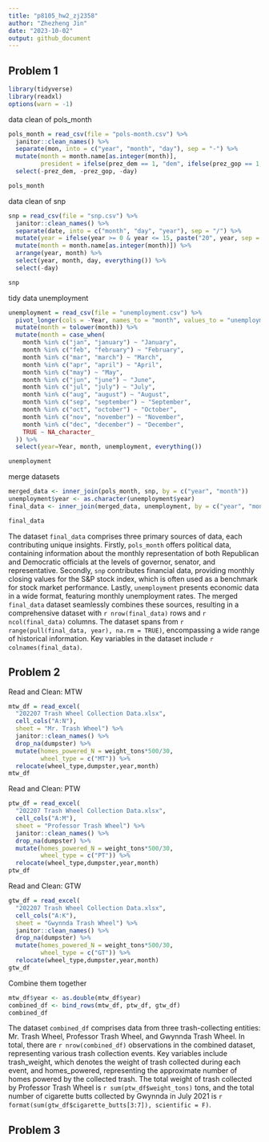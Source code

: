 ```yaml
---
title: "p8105_hw2_zj2358"
author: "Zhezheng Jin"
date: "2023-10-02"
output: github_document
---
```


## Problem 1

```r
library(tidyverse)
library(readxl)
options(warn = -1)
```

data clean of pols_month

```r
pols_month = read_csv(file = "pols-month.csv") %>%
  janitor::clean_names() %>%
  separate(mon, into = c("year", "month", "day"), sep = "-") %>%
  mutate(month = month.name[as.integer(month)],
         president = ifelse(prez_dem == 1, "dem", ifelse(prez_gop == 1, "gop", NA))) %>%
  select(-prez_dem, -prez_gop, -day)

pols_month
```

data clean of snp

```r
snp = read_csv(file = "snp.csv") %>%
  janitor::clean_names() %>%
  separate(date, into = c("month", "day", "year"), sep = "/") %>%
  mutate(year = ifelse(year >= 0 & year <= 15, paste("20", year, sep = ""), paste("19", year, sep = ""))) %>%
  mutate(month = month.name[as.integer(month)]) %>%
  arrange(year, month) %>%
  select(year, month, day, everything()) %>%
  select(-day)

snp
```

tidy data unemployment 

```r
unemployment = read_csv(file = "unemployment.csv") %>%
  pivot_longer(cols = -Year, names_to = "month", values_to = "unemployment") %>%
  mutate(month = tolower(month)) %>%
  mutate(month = case_when(
    month %in% c("jan", "january") ~ "January",
    month %in% c("feb", "february") ~ "February",
    month %in% c("mar", "march") ~ "March",
    month %in% c("apr", "april") ~ "April",
    month %in% c("may") ~ "May",
    month %in% c("jun", "june") ~ "June",
    month %in% c("jul", "july") ~ "July",
    month %in% c("aug", "august") ~ "August",
    month %in% c("sep", "september") ~ "September",
    month %in% c("oct", "october") ~ "October",
    month %in% c("nov", "november") ~ "November",
    month %in% c("dec", "december") ~ "December",
    TRUE ~ NA_character_
  )) %>%
  select(year=Year, month, unemployment, everything())

unemployment
```

merge datasets

```r
merged_data <- inner_join(pols_month, snp, by = c("year", "month"))
unemployment$year <- as.character(unemployment$year)
final_data <- inner_join(merged_data, unemployment, by = c("year", "month"))

final_data
```

The dataset `final_data` comprises three primary sources of data, each contributing unique insights. Firstly, `pols_month` offers political data, containing information about the monthly representation of both Republican and Democratic officials at the levels of governor, senator, and representative. Secondly, `snp` contributes financial data, providing monthly closing values for the S&P stock index, which is often used as a benchmark for stock market performance. Lastly, `unemployment` presents economic data in a wide format, featuring monthly unemployment rates. The merged `final_data` dataset seamlessly combines these sources, resulting in a comprehensive dataset with `r nrow(final_data)` rows and `r ncol(final_data)` columns. The dataset spans from `r  range(pull(final_data, year), na.rm = TRUE)`, encompassing a wide range of historical information. Key variables in the dataset include `r colnames(final_data)`.

## Problem 2

Read and Clean: MTW 

```r
mtw_df = read_excel(
  "202207 Trash Wheel Collection Data.xlsx",
  cell_cols("A:N"),
  sheet = "Mr. Trash Wheel") %>% 
  janitor::clean_names() %>% 
  drop_na(dumpster) %>% 
  mutate(homes_powered_N = weight_tons*500/30,
         wheel_type = c("MT")) %>% 
  relocate(wheel_type,dumpster,year,month) 
mtw_df
```

Read and Clean: PTW

```r
ptw_df = read_excel(
  "202207 Trash Wheel Collection Data.xlsx",
  cell_cols("A:M"),
  sheet = "Professor Trash Wheel") %>% 
  janitor::clean_names() %>% 
  drop_na(dumpster) %>% 
  mutate(homes_powered_N = weight_tons*500/30,
         wheel_type = c("PT")) %>% 
  relocate(wheel_type,dumpster,year,month) 
ptw_df
```

Read and Clean: GTW

```r
gtw_df = read_excel(
  "202207 Trash Wheel Collection Data.xlsx",
  cell_cols("A:K"),
  sheet = "Gwynnda Trash Wheel") %>% 
  janitor::clean_names() %>% 
  drop_na(dumpster) %>% 
  mutate(homes_powered_N = weight_tons*500/30,
         wheel_type = c("GT")) %>% 
  relocate(wheel_type,dumpster,year,month) 
gtw_df
```

Combine them together

```r
mtw_df$year <- as.double(mtw_df$year)
combined_df <- bind_rows(mtw_df, ptw_df, gtw_df)
combined_df
```

The dataset `combined_df` comprises data from three trash-collecting entities: Mr. Trash Wheel, Professor Trash Wheel, and Gwynnda Trash Wheel. In total, there are `r nrow(combined_df)` observations in the combined dataset, representing various trash collection events. Key variables include trash_weight, which denotes the weight of trash collected during each event, and homes_powered, representing the approximate number of homes powered by the collected trash. The total weight of trash collected by Professor Trash Wheel is `r sum(ptw_df$weight_tons)` tons, and the total number of cigarette butts collected by Gwynnda in July 2021 is `r format(sum(gtw_df$cigarette_butts[3:7]), scientific = F)`.

## Problem 3





